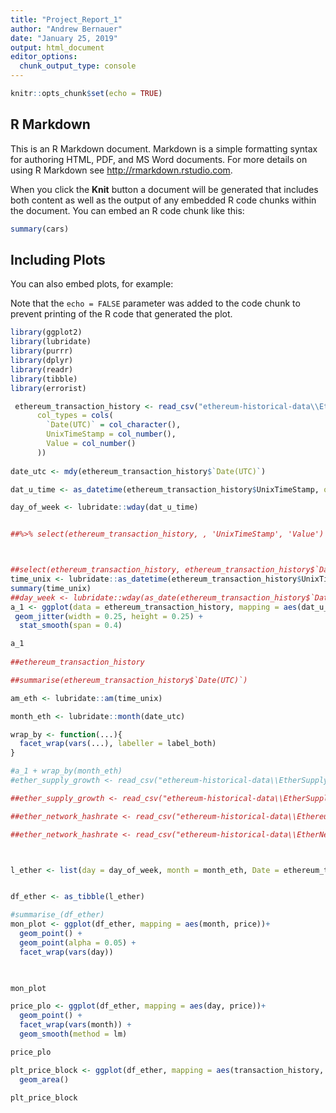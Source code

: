```yaml
---
title: "Project_Report_1"
author: "Andrew Bernauer"
date: "January 25, 2019"
output: html_document
editor_options: 
  chunk_output_type: console
---
```


```r
knitr::opts_chunk$set(echo = TRUE)
```

## R Markdown

This is an R Markdown document. Markdown is a simple formatting syntax for authoring HTML, PDF, and MS Word documents. For more details on using R Markdown see <http://rmarkdown.rstudio.com>.

When you click the **Knit** button a document will be generated that includes both content as well as the output of any embedded R code chunks within the document. You can embed an R code chunk like this:

```r
summary(cars)
```

## Including Plots

You can also embed plots, for example:


Note that the `echo = FALSE` parameter was added to the code chunk to prevent printing of the R code that generated the plot.

```r
library(ggplot2)
library(lubridate)
library(purrr)
library(dplyr)
library(readr)
library(tibble)
library(errorist)

 ethereum_transaction_history <- read_csv("ethereum-historical-data\\EthereumTransactionHistory.csv",
      col_types = cols(
        `Date(UTC)` = col_character(),
        UnixTimeStamp = col_number(), 
        Value = col_number()
      ))
 
date_utc <- mdy(ethereum_transaction_history$`Date(UTC)`) 

dat_u_time <- as_datetime(ethereum_transaction_history$UnixTimeStamp, origin = lubridate::origin, tz = "UTC") 

day_of_week <- lubridate::wday(dat_u_time)


##%>% select(ethereum_transaction_history, , 'UnixTimeStamp', 'Value')



##select(ethereum_transaction_history, ethereum_transaction_history$`Date(UTC)`)
time_unix <- lubridate::as_datetime(ethereum_transaction_history$UnixTimeStamp, origin = lubridate::origin, tz = "UTC")
summary(time_unix)
##day_week <- lubridate::wday(as_date(ethereum_transaction_history$`Date(UTC)`, tz = "UTC", format = NULL))
a_1 <- ggplot(data = ethereum_transaction_history, mapping = aes(dat_u_time, ethereum_transaction_history$Value)) +
 geom_jitter(width = 0.25, height = 0.25) +
  stat_smooth(span = 0.4) 

a_1
 
##ethereum_transaction_history 

##summarise(ethereum_transaction_history$`Date(UTC)`)

am_eth <- lubridate::am(time_unix)

month_eth <- lubridate::month(date_utc)

wrap_by <- function(...){
  facet_wrap(vars(...), labeller = label_both)
}

#a_1 + wrap_by(month_eth)
#ether_supply_growth <- read_csv("ethereum-historical-data\\EtherSupplyGrowthChart.csv", col_names = c('date', 'unix_tstamp', 'supply_growth'))

##ether_supply_growth <- read_csv("ethereum-historical-data\\EtherSupplyGrowthChart.csv", col_names = c('date', 'unix_tstamp', 'supply_growth'))

##ether_network_hashrate <- read_csv("ethereum-historical-data\\EthereumNetworkHashRateGrowthRate.csv", col_names = c('date', 'unix_tstamp', 'hashrate'))

##ether_network_hashrate <- read_csv("ethereum-historical-data\\EtherNetworkHashRateGrowthRate.csv", col_names = c('date', 'unix_tstamp', 'hashrate'))



l_ether <- list(day = day_of_week, month = month_eth, Date = ethereum_transaction_history$`Date(UTC)`, time_stamp = ethereum_transaction_history$UnixTimeStamp, transaction_history = ethereum_transaction_history$Value, hash_rate = EthereumNetworkHashRateGrowthRate$Value, price = EthereumNetworkHashRateGrowthRate$Value, blocksize = EthereumBlockSizeHistory$Value )


df_ether <- as_tibble(l_ether)

#summarise_(df_ether)
mon_plot <- ggplot(df_ether, mapping = aes(month, price))+
  geom_point() +
  geom_point(alpha = 0.05) +
  facet_wrap(vars(day))
  


mon_plot

price_plo <- ggplot(df_ether, mapping = aes(day, price))+
  geom_point() +
  facet_wrap(vars(month)) + 
  geom_smooth(method = lm)

price_plo

plt_price_block <- ggplot(df_ether, mapping = aes(transaction_history, price))+
  geom_area()

plt_price_block
```

